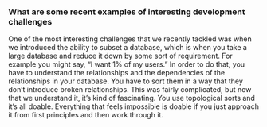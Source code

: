 ### What are some recent examples of interesting development challenges

One of the most interesting challenges that we recently tackled was when we
introduced the ability to subset a database, which is when you take a large
database and reduce it down by some sort of requirement. For example you might
say, “I want 1% of my users.” In order to do that, you have to understand the
relationships and the dependencies of the relationships in your database. You
have to sort them in a way that they don’t introduce broken relationships. This
was fairly complicated, but now that we understand it, it’s kind of fascinating.
You use topological sorts and it’s all doable. Everything that feels impossible
is doable if you just approach it from first principles and then work through
it.
